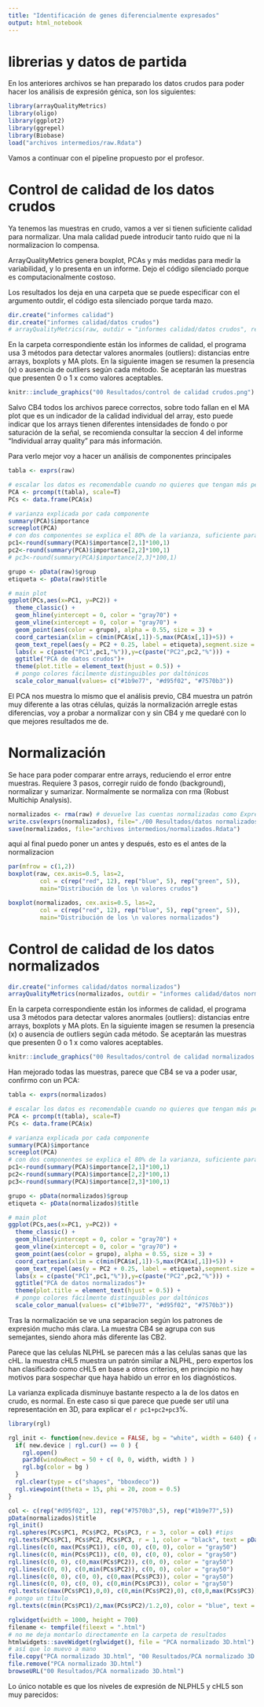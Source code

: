 ```yaml
---
title: "Identificación de genes diferencialmente expresados"
output: html_notebook
---
```


# librerias y datos de partida

En los anteriores archivos se han preparado los datos crudos para poder hacer los análisis de expresión génica, son los siguientes:

```r
library(arrayQualityMetrics)
library(oligo)
library(ggplot2)
library(ggrepel)
library(Biobase)
load("archivos intermedios/raw.Rdata")
```

Vamos a continuar con el pipeline propuesto por el profesor.

# Control de calidad de los datos crudos

Ya tenemos las muestras en crudo, vamos a ver si tienen suficiente calidad para normalizar. Una mala calidad puede introducir tanto ruido que ni la normalizacion lo compensa.

ArrayQualityMetrics genera boxplot, PCAs y más medidas para medir la variabilidad, y lo presenta en un informe. Dejo el código silenciado porque es computacionalmente costoso.

Los resultados los deja en una carpeta que se puede especificar con el argumento outdir, el código esta silenciado porque tarda mazo.

```r
dir.create("informes calidad")
dir.create("informes calidad/datos crudos")
# arrayQualityMetrics(raw, outdir = "informes calidad/datos crudos", reporttitle = "Datos crudos")
```

En la carpeta correspondiente están los informes de calidad, el programa usa 3 métodos para detectar valores anormales (outliers): distancias entre arrays, boxplots y MA plots. En la siguiente imagen se resumen la presencia (x) o ausencia de outliers según cada método. Se aceptarán las muestras que presenten 0 o 1 x como valores aceptables.

```r
knitr::include_graphics("00 Resultados/control de calidad crudos.png")
```

Salvo CB4 todos los archivos parece correctos, sobre todo fallan en el MA plot que es un indicador de la calidad individual del array, esto puede indicar que los arrays tienen diferentes intensidades de fondo o por saturación de la señal, se recomienda consultar la seccion 4 del informe "Individual array quality" para más información.

Para verlo mejor voy a hacer un análisis de componentes principales

```r
tabla <- exprs(raw)

# escalar los datos es recomendable cuando no quieres que tengan más peso las variables con valores altos que las varaibles con valores bajos, como es este caso.
PCA <- prcomp(t(tabla), scale=T) 
PCs <- data.frame(PCA$x)

# varianza explicada por cada componente
summary(PCA)$importance
screeplot(PCA)
# con dos componentes se explica el 80% de la varianza, suficiente para hacernos una buena idea de como se distribuyen los patrones de expresión y una tercera dimensión apenas aporta nada, por tanto voy a representarlo en 2D.
pc1<-round(summary(PCA)$importance[2,1]*100,1)
pc2<-round(summary(PCA)$importance[2,2]*100,1)
# pc3<-round(summary(PCA)$importance[2,3]*100,1)
```


```r
grupo <- pData(raw)$group
etiqueta <- pData(raw)$title

# main plot
ggplot(PCs,aes(x=PC1, y=PC2)) +
  theme_classic() +
  geom_hline(yintercept = 0, color = "gray70") +
  geom_vline(xintercept = 0, color = "gray70") +
  geom_point(aes(color = grupo), alpha = 0.55, size = 3) +
  coord_cartesian(xlim = c(min(PCA$x[,1])-5,max(PCA$x[,1])+5)) +
  geom_text_repel(aes(y = PC2 + 0.25, label = etiqueta),segment.size = 0.25, size = 3) +
  labs(x = c(paste("PC1",pc1,"%")),y=c(paste("PC2",pc2,"%"))) +
  ggtitle("PCA de datos crudos")+
  theme(plot.title = element_text(hjust = 0.5)) +
  # pongo colores fácilmente distinguibles por daltónicos
  scale_color_manual(values= c("#1b9e77", "#d95f02", "#7570b3"))

```

El PCA nos muestra lo mismo que el análisis previo, CB4 muestra un patrón muy diferente a las otras células, quizás la normalización arregle estas diferencias, voy a probar a normalizar con y sin CB4 y me quedaré con lo que mejores resultados me de.

# Normalización

Se hace para poder comparar entre arrays, reduciendo el error entre muestras. Requiere 3 pasos, corregir ruido de fondo (background), normalizar y sumarizar. Normalmente se normaliza con rma (Robust Multichip Analysis).

```r
normalizados <- rma(raw) # devuelve las cuentas normalizadas como ExpressionSet
write.csv(exprs(normalizados), file="./00 Resultados/datos normalizados.csv")
save(normalizados, file="archivos intermedios/normalizados.Rdata")
```

aqui al final puedo poner un antes y después, esto es el antes de la normalizacion

```r
par(mfrow = c(1,2))
boxplot(raw, cex.axis=0.5, las=2, 
         col = c(rep("red", 12), rep("blue", 5), rep("green", 5)),
         main="Distribución de los \n valores crudos")

boxplot(normalizados, cex.axis=0.5, las=2, 
         col = c(rep("red", 12), rep("blue", 5), rep("green", 5)),
         main="Distribución de los \n valores normalizados")
```

# Control de calidad de los datos normalizados

```r
dir.create("informes calidad/datos normalizados")
arrayQualityMetrics(normalizados, outdir = "informes calidad/datos normalizados", reporttitle = "Datos normalizados")
```

En la carpeta correspondiente están los informes de calidad, el programa usa 3 métodos para detectar valores anormales (outliers): distancias entre arrays, boxplots y MA plots. En la siguiente imagen se resumen la presencia (x) o ausencia de outliers según cada método. Se aceptarán las muestras que presenten 0 o 1 x como valores aceptables.

```r
knitr::include_graphics("00 Resultados/control de calidad normalizados.png")
```

Han mejorado todas las muestras, parece que CB4 se va a poder usar, confirmo con un PCA:

```r
tabla <- exprs(normalizados)

# escalar los datos es recomendable cuando no quieres que tengan más peso las variables con valores altos que las varaibles con valores bajos, como es este caso.
PCA <- prcomp(t(tabla), scale=T) 
PCs <- data.frame(PCA$x)

# varianza explicada por cada componente
summary(PCA)$importance
screeplot(PCA)
# con dos componentes se explica el 80% de la varianza, suficiente para hacernos una buena idea de como se distribuyen los patrones de expresión y una tercera dimensión apenas aporta nada, por tanto voy a representarlo en 2D.
pc1<-round(summary(PCA)$importance[2,1]*100,1)
pc2<-round(summary(PCA)$importance[2,2]*100,1)
pc3<-round(summary(PCA)$importance[2,3]*100,1)
```

```r
grupo <- pData(normalizados)$group
etiqueta <- pData(normalizados)$title

# main plot
ggplot(PCs,aes(x=PC1, y=PC2)) +
  theme_classic() +
  geom_hline(yintercept = 0, color = "gray70") +
  geom_vline(xintercept = 0, color = "gray70") +
  geom_point(aes(color = grupo), alpha = 0.55, size = 3) +
  coord_cartesian(xlim = c(min(PCA$x[,1])-5,max(PCA$x[,1])+5)) +
  geom_text_repel(aes(y = PC2 + 0.25, label = etiqueta),segment.size = 0.25, size = 3) +
  labs(x = c(paste("PC1",pc1,"%")),y=c(paste("PC2",pc2,"%"))) +
  ggtitle("PCA de datos normalizados")+
  theme(plot.title = element_text(hjust = 0.5)) +
  # pongo colores fácilmente distinguibles por daltónicos
  scale_color_manual(values= c("#1b9e77", "#d95f02", "#7570b3"))

```

Tras la normalización se ve una separacion según los patrones de expresión mucho más clara. La muestra CB4 se agrupa con sus semejantes, siendo ahora más diferente las CB2.

Parece que las celulas NLPHL se parecen más a las celulas sanas que las cHL. la muestra cHL5 muestra un patrón similar a NLPHL, pero expertos los han clasificado como cHL5 en base a otros criterios, en principio no hay motivos para sospechar que haya habido un error en los diagnósticos.

La varianza explicada disminuye bastante respecto a la de los datos en crudo, es normal. En este caso si que parece que puede ser util una representación en 3D, para explicar el `r pc1+pc2+pc3`%. 

```r
library(rgl)

rgl_init <- function(new.device = FALSE, bg = "white", width = 640) { #una funcion para iniciar rgl en un punto que me guste y no estar toqueteando con cada prueba
  if( new.device | rgl.cur() == 0 ) {
    rgl.open()
    par3d(windowRect = 50 + c( 0, 0, width, width ) )
    rgl.bg(color = bg )
  }
  rgl.clear(type = c("shapes", "bboxdeco"))
  rgl.viewpoint(theta = 15, phi = 20, zoom = 0.5)
}

col <- c(rep("#d95f02", 12), rep("#7570b3",5), rep("#1b9e77",5))
pData(normalizados)$title
rgl_init()
rgl.spheres(PCs$PC1, PCs$PC2, PCs$PC3, r = 3, color = col) #tips
rgl.texts(PCs$PC1, PCs$PC2, PCs$PC3, r = 1, color = "black", text = pData(normalizados)$title, adj = c(1,1))
rgl.lines(c(0, max(PCs$PC1)), c(0, 0), c(0, 0), color = "gray50")
rgl.lines(c(0, min(PCs$PC1)), c(0, 0), c(0, 0), color = "gray50")
rgl.lines(c(0, 0), c(0,max(PCs$PC2)), c(0, 0), color = "gray50")
rgl.lines(c(0, 0), c(0,min(PCs$PC2)), c(0, 0), color = "gray50")
rgl.lines(c(0, 0), c(0, 0), c(0,max(PCs$PC3)), color = "gray50")
rgl.lines(c(0, 0), c(0, 0), c(0,min(PCs$PC3)), color = "gray50")
rgl.texts(c(max(PCs$PC1),0,0), c(0,min(PCs$PC2),0), c(0,0,max(PCs$PC3)), size = 2, color = "black", text = c(paste("PC1 ",pc1), paste("PC2 ",pc2), paste("PC3 ",pc3)), adj = c(0.5,-0.5))
# pongo un título
rgl.texts(c(min(PCs$PC1)/2,max(PCs$PC2)/1.2,0), color = "blue", text = "PCA normalizado")

rglwidget(width = 1000, height = 700)
filename <- tempfile(fileext = ".html")
# no me deja montarlo directamente en la carpeta de resultados
htmlwidgets::saveWidget(rglwidget(), file = "PCA normalizado 3D.html")
# así que lo muevo a mano
file.copy("PCA normalizado 3D.html", "00 Resultados/PCA normalizado 3D.html", overwrite = T)
file.remove("PCA normalizado 3D.html")
browseURL("00 Resultados/PCA normalizado 3D.html")
```

Lo único notable es que los niveles de expresión de NLPHL5 y cHL5 son muy parecidos:
